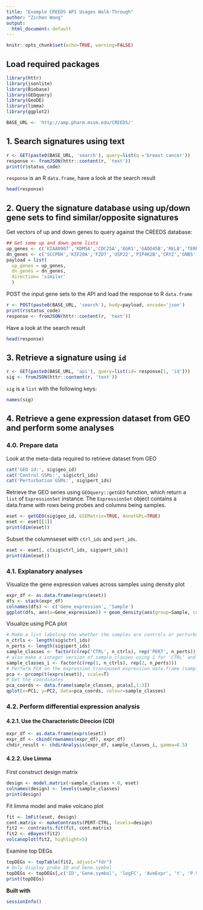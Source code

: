 ```yaml
---
title: "Example CREEDS API Usages Walk-Through"
author: "Zichen Wang"
output:
  html_document: default
---
```


```r
knitr::opts_chunk$set(echo=TRUE, warning=FALSE)
```

## Load required packages

```r
library(httr)
library(jsonlite)
library(Biobase)
library(GEOquery)
library(GeoDE)
library(limma)
library(ggplot2)
```

```r
BASE_URL <- 'http://amp.pharm.mssm.edu/CREEDS/'
```

## 1. Search signatures using text

```r
r <- GET(paste0(BASE_URL, 'search'), query=list(q ='breast cancer'))
response <- fromJSON(httr::content(r, 'text'))
print(r$status_code)
```

`response` is an R `data.frame`, have a look at the search result

```r
head(response)
```

## 2. Query the signature database using up/down gene sets to find similar/opposite signatures

Get vectors of up and down genes to query against the CREEDS database:

```r
## Get some up and down gene lists 
up_genes <- c('KIAA0907','KDM5A','CDC25A','EGR1','GADD45B','RELB','TERF2IP','SMNDC1','TICAM1','NFKB2','RGS2','NCOA3','ICAM1','TEX10','CNOT4','ARID4B','CLPX','CHIC2','CXCL2','FBXO11','MTF2','CDK2','DNTTIP2','GADD45A','GOLT1B','POLR2K','NFKBIE','GABPB1','ECD','PHKG2','RAD9A','NET1','KIAA0753','EZH2','NRAS','ATP6V0B','CDK7','CCNH','SENP6','TIPARP','FOS','ARPP19','TFAP2A','KDM5B','NPC1','TP53BP2','NUSAP1')
dn_genes <- c('SCCPDH','KIF20A','FZD7','USP22','PIP4K2B','CRYZ','GNB5','EIF4EBP1','PHGDH','RRAGA','SLC25A46','RPA1','HADH','DAG1','RPIA','P4HA2','MACF1','TMEM97','MPZL1','PSMG1','PLK1','SLC37A4','GLRX','CBR3','PRSS23','NUDCD3','CDC20','KIAA0528','NIPSNAP1','TRAM2','STUB1','DERA','MTHFD2','BLVRA','IARS2','LIPA','PGM1','CNDP2','BNIP3','CTSL1','CDC25B','HSPA8','EPRS','PAX8','SACM1L','HOXA5','TLE1','PYGL','TUBB6','LOXL1')
payload = list(
  up_genes = up_genes,
  dn_genes = dn_genes,
  direction= 'similar'
  )
```

POST the input gene sets to the API and load the response to R `data.frame`
```r
r <- POST(paste0(BASE_URL, 'search'), body=payload, encode='json')
print(r$status_code)
response <- fromJSON(httr::content(r, 'text'))
```

Have a look at the search result
```r
head(response)
```

## 3. Retrieve a signature using `id`
```r
r <- GET(paste0(BASE_URL, 'api'), query=list(id= response[1, 'id']))
sig <- fromJSON(httr::content(r, 'text'))
```

`sig` is a `list` with the following keys:
```r
names(sig)
```

## 4. Retrieve a gene expression dataset from GEO and perform some analyses
### 4.0. Prepare data
Look at the meta-data required to retrieve dataset from GEO
```r
cat('GEO id:', sig$geo_id)
cat('Control GSMs:', sig$ctrl_ids)
cat('Perturbation GSMs:', sig$pert_ids)
```

Retrieve the GEO series using `GEOquery::getGEO` function, which return a `list` of `ExpressionSet` instance. The `ExpressionSet` object contains a data.frame with rows being probes and columns being samples.
```r
eset <- getGEO(sig$geo_id, GSEMatrix=TRUE, AnnotGPL=TRUE)
eset <- eset[[1]]
print(dim(eset))
```

Subset the columnseset with `ctrl_ids` and `pert_ids`.
```r
eset <- eset[, c(sig$ctrl_ids, sig$pert_ids)]
print(dim(eset))
```

### 4.1. Explanatory analyses
Visualize the gene expression values across samples using density plot
```r
expr_df <- as.data.frame(exprs(eset))
dfs <- stack(expr_df)
colnames(dfs) <- c('Gene_expression', 'Sample')
ggplot(dfs, aes(x=Gene_expression)) + geom_density(aes(group=Sample, colour=Sample))
```

Visualize using PCA plot
```r
# Make a list labeling the whether the samples are controls or perturbations
n_ctrls <- length(sig$ctrl_ids)
n_perts <- length(sig$pert_ids)
sample_classes <- factor(c(rep('CTRL', n_ctrls), rep('PERT', n_perts)))
# also make a integer version of sample_classes using 1 for 'CTRL' and 2 for 'PERT'
sample_classes_i <- factor(c(rep(1, n_ctrls), rep(2, n_perts)))
# Perform PCA on the expression transposed expression data.frame (samples x genes)
pca <- prcomp(t(exprs(eset)), scale=T)
# Get the coordinates
pca_coords <- data.frame(sample_classes, pca$x[,1:3])
qplot(x=PC1, y=PC2, data=pca_coords, colour=sample_classes)
```


### 4.2. Perform differential expression analysis
#### 4.2.1. Use the Characteristic Direcion (CD)
```r
expr_df <- as.data.frame(exprs(eset))
expr_df <- cbind(rownames(expr_df), expr_df)
chdir_result <- chdirAnalysis(expr_df, sample_classes_i, gamma=0.5)
```

#### 4.2.2. Use Limma
First construct design matrix
```r
design <- model.matrix(~sample_classes + 0, eset)
colnames(design) <- levels(sample_classes)
print(design)
```

Fit limma model and make volcano plot
```r
fit <- lmFit(eset, design)
cont.matrix <- makeContrasts(PERT-CTRL, levels=design)
fit2 <- contrasts.fit(fit, cont.matrix)
fit2 <- eBayes(fit2)
volcanoplot(fit2, highlight=5)
```

Examine top DEGs 
```r
topDEGs <- topTable(fit2, adjust="fdr")
# Only display probe ID and Gene.symbol
topDEGs <- topDEGs[,c('ID','Gene.symbol', 'logFC', 'AveExpr', 't', 'P.Value', 'adj.P.Val', 'B')]
print(topDEGs)
```

**Built with**
```r
sessionInfo()
```